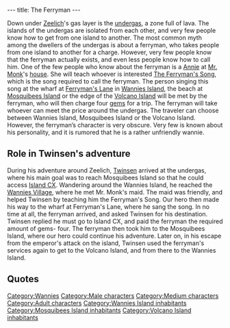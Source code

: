---
title: The Ferryman
---

{{Character|
Name=Ferryman|
Image=PASS.jpg|
Race=[[Wannie]]|
Gender=Male|
Size=Medium|
Age=Adult}}

Down under [[Zeelich]]'s gas layer is the [[undergas]], a zone full of lava. The islands of the undergas are isolated from each other, and very few people know how to get from one island to another. The most common myth among the dwellers of the undergas is about a ferryman, who takes people from one island to another for a charge.
However, very few people know that the ferryman actually exists, and even less people know how to call him. One of the few people who know about the ferryman is a [[wannie who works as a maid|Annie]] at [[Mr. Monk]]'s [[Dark Monk's Priest's house|house]]. She will teach whoever is interested [[The Ferryman's Song]], which is the song required to call the ferryman. The person singing this song at the wharf at [[Ferryman's Lane]] in [[Wannies Island]], the beach at [[Mosquibees Island]] or the edge of the [[Volcano Island]] will be met by the ferryman, who will then charge four [[gems]] for a trip. The ferryman will take whoever can meet the price around the undergas. The traveler can choose between Wannies Island, Mosquibees Island or the Volcano Island.
However, the ferryman’s character is very obscure. Very few is known about his personality, and it is rumored that he is a rather unfriendly wannie.

==Role in Twinsen's adventure==
During his adventure around Zeelich, [[Twinsen]] arrived at the undergas, where his main goal was to reach Mosquibees Island so that he could access [[Island CX]]. Wandering around the Wannies Island, he reached the [[Wannies Village]], where he met Mr. Monk's maid. The maid was friendly, and helped Twinsen by teaching him the Ferryman's Song. Our hero then made his way to the wharf at Ferryman's Lane, where he sang the song. In no time at all, the ferryman arrived, and asked Twinsen for his destination. Twinsen replied he must go to Island CX, and paid the ferryman the required amount of gems- four. The ferryman then took him to the Mosquibees Island, where our hero could continue his adventure. Later on, in his escape from the emperor's attack on the island, Twinsen used the ferryman's services again to get to the Volcano Island, and from there to the Wannies Island.

==Quotes==
{{Quote|
Quote=Whoever wants to cross the ocean of fire must pay the price. Four gems is the fare. Where do you want to go?|
Character=The Ferryman}}
{{Quote|
Quote=Ferryman if you please,<br>
'''Take me across the raging seas,'''<br>
'''For a few gems, I take your boat,'''<br>
'''I cannot swim, I cannot float!!'''|
Character=The Ferryman's Song}}

[[Category:Wannies]]
[[Category:Male characters]]
[[Category:Medium characters]]
[[Category:Adult characters]]
[[Category:Wannies Island inhabitants]]
[[Category:Mosquibees Island inhabitants]]
[[Category:Volcano Island inhabitants]]